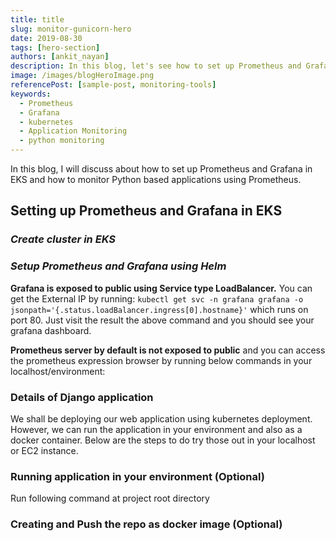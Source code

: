 ```yaml
---
title: title
slug: monitor-gunicorn-hero
date: 2019-08-30
tags: [hero-section]
authors: [ankit_nayan]
description: In this blog, let's see how to set up Prometheus and Grafana in EKS and how to monitor Python based applications using Prometheus.
image: /images/blogHeroImage.png
referencePost: [sample-post, monitoring-tools]
keywords:
  - Prometheus
  - Grafana
  - kubernetes
  - Application Monitoring
  - python monitoring
---
```


In this blog, I will discuss about how to set up Prometheus and Grafana in EKS and how to monitor Python based applications using Prometheus.



## Setting up Prometheus and Grafana in EKS

### _Create cluster in EKS_


### _Setup Prometheus and Grafana using Helm_


**Grafana is exposed to public using Service type LoadBalancer.** You can get the External IP by running: `kubectl get svc -n grafana grafana -o jsonpath='{.status.loadBalancer.ingress[0].hostname}'` which runs on port 80. Just visit the result the above command and you should see your grafana dashboard.

**Prometheus server by default is not exposed to public** and you can access the prometheus expression browser by running below commands in your localhost/environment:


### Details of Django application


We shall be deploying our web application using kubernetes deployment. However, we can run the application in your environment and also as a docker container. Below are the steps to do try those out in your localhost or EC2 instance.

### Running application in your environment (Optional)

Run following command at project root directory

### Creating and Push the repo as docker image (Optional)

